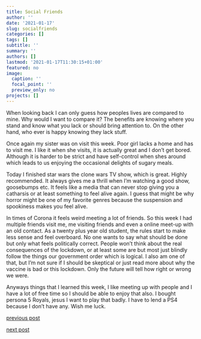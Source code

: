 ```yaml
---
title: Social Friends
author: ''
date: '2021-01-17'
slug: socialfriends
categories: []
tags: []
subtitle: ''
summary: ''
authors: []
lastmod: '2021-01-17T11:30:15+01:00'
featured: no
image:
  caption: ''
  focal_point: ''
  preview_only: no
projects: []
---
```


When looking back I can only guess how peoples lives are compared to mine. Why would I want to compare it? The benefits are knowing where you stand and know what you lack or should bring attention to. On the other hand, who ever is happy knowing they lack stuff. 

Once again my sister was on visit this week. Poor girl lacks a home and has to visit me. I like it when she visits, it is actually great and I don't get bored. Although it is harder to be strict and have self-control when shes around which leads to us enjoying the occasional delights of sugary meals. 

Today I finished star wars the clone wars TV show, which is great. Highly recommended. It always gives me a thrill when I'm watching a good show, goosebumps etc. It feels like a media that can never stop giving you a catharsis or at least something to feel alive again. I guess that might be why horror might be one of my favorite genres because the suspension and spookiness makes you feel alive.

In times of Corona it feels weird meeting a lot of friends. So this week I had multiple friends visit me, me visiting friends and even a online meet-up with an old contact. As a twenty plus year old student, the rules start to make less sense and feel overboard. No one wants to say what should be done but only what feels politically correct. People won't think about the real consequences of the lockdown, or at least some are but most just blindly follow the things our government order which is logical. I also am one of that, but I'm not sure if I should be skeptical or just read more about why the vaccine is bad or this lockdown. Only the future will tell how right or wrong we were.

Anyways things that I learned this week, I like meeting up with people and I have a lot of free time so I should be able to enjoy that also. I bought persona 5 Royals, jesus I want to play that badly. I have to lend a PS4 because I don't have any. Wish me luck.

[previous post](/2021/01/11/happynewyear)

[next post](/2021/01/22/continuousimprov)
